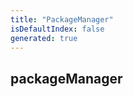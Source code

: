 ```yaml
---
title: "PackageManager"
isDefaultIndex: false
generated: true
---
```



<!-- This file was generated from the CommandKit source. Do not modify. Instead, re-run the "docgen" script -->


## packageManager

<GenerationInfo sourceFile="packages/commandkit/src/cli/common.ts" sourceLine="55" packageName="commandkit" />



